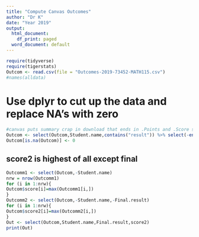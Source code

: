 ```yaml
---
title: "Compute Canvas Outcomes"
author: "Dr K"
date: "Year 2019"
output:
  html_document:
    df_print: paged
  word_document: default
---
```


```r
require(tidyverse)
require(tigerstats)
Outcom <- read.csv(file = "Outcomes-2019-73452-MATH115.csv")
#names(alldata)
```

# Use dplyr to cut up the data and replace NA's with zero

```r
#canvas puts summary crap in download that ends in .Points and .Score so it gets removed with select(-ends_with) 
Outcom <- select(Outcom,Student.name,contains("result")) %>% select(-ends_with(".Points"))%>% select(-ends_with(".Score"))
Outcom[is.na(Outcom)] <- 0
```
##  score2 is highest of all except final 


```r
Outcomm1 <- select(Outcom,-Student.name)
nrw = nrow(Outcomm1)
for (i in 1:nrw){
Outcom$score[i]=max(Outcomm1[i,])
}
Outcomm2 <- select(Outcom,-Student.name,-Final.result)
for (i in 1:nrw){
Outcom$score2[i]=max(Outcomm2[i,])
}
Out <- select(Outcom,Student.name,Final.result,score2)
print(Out)
```


